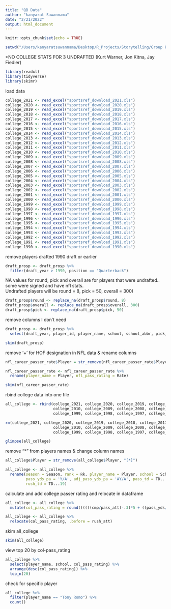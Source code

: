 ```yaml
---
title: "QB Data"
author: "kanyarat Suwannama"
date: "2/21/2022"
output: html_document
---
```


```r
knitr::opts_chunk$set(echo = TRUE)
```

```r
setwd("/Users/kanyaratsuwannama/Desktop/R_Projects/Storytelling/Group Project/Download/NFL Stats")
```

*NO COLLEGE STATS FOR 3 UNDRAFTED (Kurt Warner, Jon Kitna, Jay Fiedler)

```r
library(readxl)
library(tidyverse)
library(skimr)
```

load data
```r
college_2021 <- read_excel("sportsref_download_2021.xls")
college_2020 <- read_excel("sportsref_download_2020.xls")
college_2019 <- read_excel("sportsref_download_2019.xls") 
college_2018 <- read_excel("sportsref_download_2018.xls")
college_2017 <- read_excel("sportsref_download_2017.xls")
college_2016 <- read_excel("sportsref_download_2016.xls")
college_2015 <- read_excel("sportsref_download_2015.xls")
college_2014 <- read_excel("sportsref_download_2014.xls")
college_2013 <- read_excel("sportsref_download_2013.xls")
college_2012 <- read_excel("sportsref_download_2012.xls")
college_2011 <- read_excel("sportsref_download_2011.xls")
college_2010 <- read_excel("sportsref_download_2010.xls")
college_2009 <- read_excel("sportsref_download_2009.xls")
college_2008 <- read_excel("sportsref_download_2008.xls")
college_2007 <- read_excel("sportsref_download_2007.xls")
college_2006 <- read_excel("sportsref_download_2006.xls")
college_2005 <- read_excel("sportsref_download_2005.xls")
college_2004 <- read_excel("sportsref_download_2004.xls")
college_2003 <- read_excel("sportsref_download_2003.xls")
college_2002 <- read_excel("sportsref_download_2002.xls")
college_2001 <- read_excel("sportsref_download_2001.xls")
college_2000 <- read_excel("sportsref_download_2000.xls")
college_1999 <- read_excel("sportsref_download_1999.xls")
college_1998 <- read_excel("sportsref_download_1998.xls")
college_1997 <- read_excel("sportsref_download_1997.xls")
college_1996 <- read_excel("sportsref_download_1996.xls")
college_1995 <- read_excel("sportsref_download_1995.xls")
college_1994 <- read_excel("sportsref_download_1994.xls")
college_1993 <- read_excel("sportsref_download_1993.xls")
college_1992 <- read_excel("sportsref_download_1992.xls")
college_1991 <- read_excel("sportsref_download_1991.xls")
college_1990 <- read_excel("sportsref_download_1990.xls")
```

remove players drafted 1990 draft or earlier
```r
draft_prosp <- draft_prosp %>%
  filter(draft_year > 1990, position == "Quarterback")
```


NA values for round, pick and overall are for players that were undrafted.. some were signed and have nfl stats.  
Undrafted players will be round = 8, pick = 50, overall = 300)
```r
draft_prosp$round <- replace_na(draft_prosp$round, 8)
draft_prosp$overall <- replace_na(draft_prosp$overall, 300)
draft_prosp$pick <- replace_na(draft_prosp$pick, 50)
```

remove columns I don't need
```r
draft_prosp <- draft_prosp %>%
  select(draft_year, player_id, player_name, school, school_abbr, pick, overall, round, team, team_abbr, guid, weight, height, pos_rk, ovr_rk, grade)
```

```r
skim(draft_prosp)
```


remove '+' for HOF designation in NFL data & rename columns
```r
nfl_career_passer_rate$Player = str_remove(nfl_career_passer_rate$Player, "[+]")

nfl_career_passer_rate <- nfl_career_passer_rate %>%
  rename(player_name = Player, nfl_pass_rating = Rate)
```

```r
skim(nfl_career_passer_rate)
```


rbind college data into one file
```r
all_college <- rbind(college_2021, college_2020, college_2019, college_2018, college_2017, college_2016, college_2015, college_2014, college_2013, college_2012, college_2011, 
                     college_2010, college_2009, college_2008, college_2007, college_2006, college_2005, college_2004, college_2003, college_2002, college_2001, college_2000,
                     college_1999, college_1998, college_1997, college_1996, college_1995, college_1994, college_1993, college_1992, college_1991, college_1990)

rm(college_2021, college_2020, college_2019, college_2018, college_2017, college_2016, college_2015, college_2014, college_2013, college_2012, college_2011, 
                     college_2010, college_2009, college_2008, college_2007, college_2006, college_2005, college_2004, college_2003, college_2002, college_2001, college_2000,
                     college_1999, college_1998, college_1997, college_1996, college_1995, college_1994, college_1993, college_1992, college_1991, college_1990)

glimpse(all_college)
```


remove "*" from players names & change column names
```r
all_college$Player = str_remove(all_college$Player, "[*]")

all_college <- all_college %>%
  rename(season = Season, rank = Rk, player_name = Player, school = School, conf = Conf, games = G, cmp = Cmp, pass_att = Att...8, cmp_pct = Pct, pass_yds = Yds...10, 
         pass_yds_pa = 'Y/A', adj_pass_yds_pa = 'AY/A', pass_td = TD...13, int = Int, rate = Rate, rush_att = Att...16, rush_yds = Yds...17, avg_rush_yds_pa = Avg, 
         rush_td = TD...19)
```


calculate and add college passer rating and relocate in dataframe
```r
all_college <- all_college %>%
  mutate(col_pass_rating = round((((((cmp/pass_att)-.3)*5 + ((pass_yds/pass_att)-3)*.25 + (pass_td/pass_att)*20 + (2.375 - ((int/pass_att)*25))) / 6) *100), 2))

all_college <- all_college %>%
  relocate(col_pass_rating, .before = rush_att)
```

skim all_college
```r
skim(all_college) 
```


view top 20 by col-pass_rating
```r
all_college %>%
  select(player_name, school, col_pass_rating) %>%
  arrange(desc(col_pass_rating)) %>%
  top_n(20)
```

check for specific player
```r
all_college %>%
  filter(player_name == "Tony Romo") %>%
  count()
```





